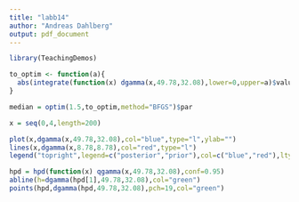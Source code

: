 ```yaml
---
title: "labb14"
author: "Andreas Dahlberg"
output: pdf_document
---
```


```r
library(TeachingDemos)

to_optim <- function(a){
  abs(integrate(function(x) dgamma(x,49.78,32.08),lower=0,upper=a)$value-0.5)
}

median = optim(1.5,to_optim,method="BFGS")$par

x = seq(0,4,length=200)

plot(x,dgamma(x,49.78,32.08),col="blue",type="l",ylab="")
lines(x,dgamma(x,8.78,8.78),col="red",type="l")
legend("topright",legend=c("posterior","prior"),col=c("blue","red"),lty=c(1,1),bty="n")

hpd = hpd(function(x) qgamma(x,49.78,32.08),conf=0.95)
abline(h=dgamma(hpd[1],49.78,32.08),col="green")
points(hpd,dgamma(hpd,49.78,32.08),pch=19,col="green")
```


